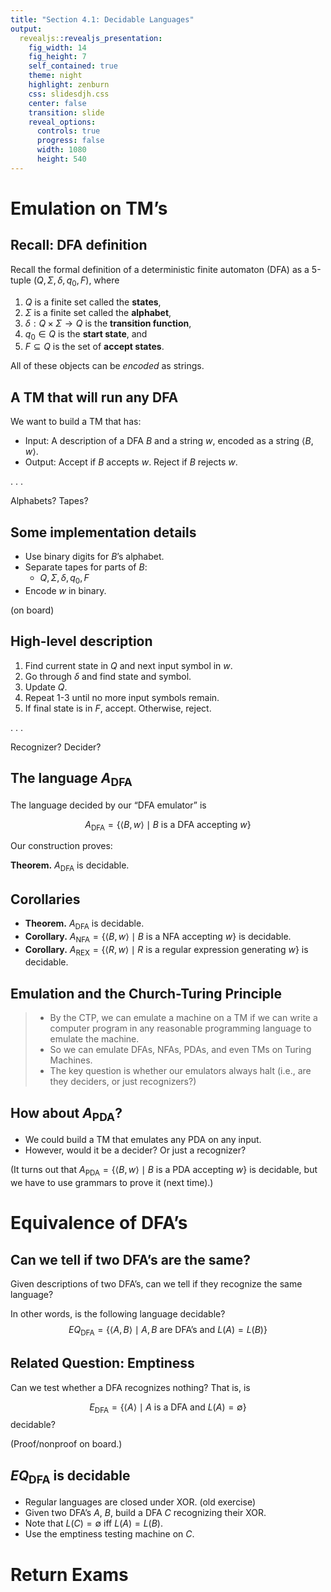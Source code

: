 ```yaml
---
title: "Section 4.1: Decidable Languages"
output: 
  revealjs::revealjs_presentation:
    fig_width: 14 
    fig_height: 7
    self_contained: true
    theme: night
    highlight: zenburn
    css: slidesdjh.css
    center: false
    transition: slide
    reveal_options:
      controls: true
      progress: false
      width: 1080
      height: 540
---
```


# Emulation on TM's

## {data-background="https://www.dreamarcades.com/images/fullsized/cabaret.jpg" data-background-size="contain"}

## Recall: DFA definition

Recall the formal definition of a deterministic finite automaton (DFA) as a 5-tuple $(Q, \Sigma, \delta, q_0, F)$, where

1. $Q$ is a finite set called the **states**,
2. $\Sigma$ is a finite set called the **alphabet**,
3. $\delta: Q \times \Sigma \longrightarrow Q$ is the **transition function**,
4. $q_0 \in Q$ is the **start state**, and
5. $F \subseteq Q$ is the set of **accept states**.

All of these objects can be *encoded* as strings.

## A TM that will run any DFA

We want to build a TM that has:

- Input: A description of a DFA $B$ and a string $w$, encoded as a string $\langle B, w\rangle$.
- Output: Accept if $B$ accepts $w$. Reject if $B$ rejects $w$.

. . .

Alphabets? Tapes?

## Some implementation details

- Use binary digits for $B$'s alphabet.
- Separate tapes for parts of $B$:
    - $Q, \Sigma, \delta, q_0, F$
- Encode $w$ in binary.

(on board)

## High-level description

1. Find current state in $Q$ and next input symbol in $w$.
2. Go through $\delta$ and find state and symbol.
3. Update $Q$.
4. Repeat 1-3 until no more input symbols remain.
5. If final state is in $F$, accept. Otherwise, reject.

. . .

Recognizer? Decider?

## The language $A_\text{DFA}$

The language decided by our "DFA emulator" is

$$
A_\text{DFA} = \{\langle B,w \rangle \mid B\text{ is a DFA accepting } w \}
$$

Our construction proves:

**Theorem.** $A_\text{DFA}$ is decidable.

## Corollaries

- **Theorem.** $A_\text{DFA}$ is decidable.
- **Corollary.** $A_\text{NFA} = \{\langle B,w \rangle \mid B\text{ is a NFA accepting } w \}$ is decidable.
- **Corollary.** $A_\text{REX} = \{\langle R,w \rangle \mid R\text{ is a regular expression generating } w \}$ is decidable.

## Emulation and the Church-Turing Principle

>- By the CTP, we can emulate a machine on a TM if we can write a computer program in any reasonable programming language to emulate the machine.
>- So we can emulate DFAs, NFAs, PDAs, and even TMs on Turing Machines.
>- The key question is whether our emulators always halt (i.e., are they deciders, or just recognizers?)

## How about $A_\text{PDA}$?

- We could build a TM that emulates any PDA on any input.
- However, would it be a decider? Or just a recognizer?

(It turns out that $A_\text{PDA} = \{\langle B,w \rangle \mid B\text{ is a PDA accepting } w \}$ is decidable, but we have to use grammars to prove it (next time).)

# Equivalence of DFA's

## Can we tell if two DFA's are the same?

Given descriptions of two DFA's, can we tell if they recognize the same language?

In other words, is the following language decidable?
$$
EQ_\text{DFA} = \{\langle A, B\rangle \mid A,B \text{ are DFA's and } L(A) = L(B)\}
$$

## Related Question: Emptiness

Can we test whether a DFA recognizes nothing? That is, is 

$$
E_\text{DFA} = \{\langle A\rangle \mid A \text{ is a DFA and } L(A) = \emptyset\}
$$
decidable?

(Proof/nonproof on board.)

## $EQ_\text{DFA}$ is decidable

- Regular languages are closed under XOR. (old exercise)
- Given two DFA's $A$, $B$, build a DFA $C$ recognizing their XOR.
- Note that $L(C) = \emptyset$ iff $L(A) = L(B)$.
- Use the emptiness testing machine on $C$.

# Return Exams
